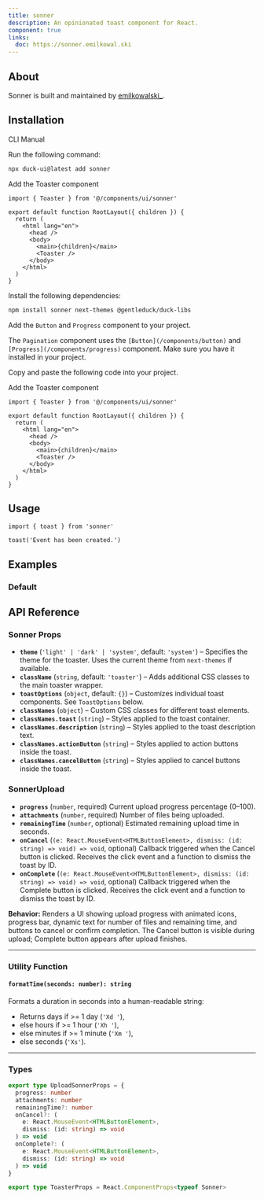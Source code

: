 ```yaml
---
title: sonner
description: An opinionated toast component for React.
component: true
links:
  doc: https://sonner.emilkowal.ski
---
```


<ComponentPreview name="sonner-1" />

## About

Sonner is built and maintained by [emilkowalski\_](https://twitter.com/emilkowalski_).

## Installation

<Tabs defaultValue="cli">

<TabsList>
  <TabsTrigger value="cli">CLI</TabsTrigger>
  <TabsTrigger value="manual">Manual</TabsTrigger>
</TabsList>
<TabsContent value="cli">

<Steps>

<Step>Run the following command:</Step>

```bash
npx duck-ui@latest add sonner
```

<Step>Add the Toaster component</Step>

```tsx title="app/layout.tsx" {1,9}
import { Toaster } from '@/components/ui/sonner'

export default function RootLayout({ children }) {
  return (
    <html lang="en">
      <head />
      <body>
        <main>{children}</main>
        <Toaster />
      </body>
    </html>
  )
}
```

</Steps>

</TabsContent>

<TabsContent value="manual">

<Steps>

<Step>Install the following dependencies:</Step>

```bash
npm install sonner next-themes @gentleduck/duck-libs
```

<Step>Add the `Button` and `Progress` component to your project.</Step>

The `Pagination` component uses the `[Button](/components/button)` and `[Progress](/components/progress)` component. Make sure you have it installed in your project.


<Step>Copy and paste the following code into your project.</Step>

<ComponentSource name="sonner" />

<Step>Add the Toaster component</Step>

```tsx title="app/layout.tsx" {1,9}
import { Toaster } from '@/components/ui/sonner'

export default function RootLayout({ children }) {
  return (
    <html lang="en">
      <head />
      <body>
        <main>{children}</main>
        <Toaster />
      </body>
    </html>
  )
}
```

</Steps>

</TabsContent>

</Tabs>

## Usage

```tsx
import { toast } from 'sonner'
```

```tsx
toast('Event has been created.')
```

## Examples

### Default

<ComponentPreview
  name="sonner-2"
  description="A toast component."
/>

<ComponentPreview
  name="sonner-3"
  description="A download toast component."
/>

## API Reference

### **Sonner Props**

- **`theme`** (`'light' | 'dark' | 'system'`, default: `'system'`) – Specifies the theme for the toaster. Uses the current theme from `next-themes` if available.
- **`className`** (`string`, default: `'toaster'`) – Adds additional CSS classes to the main toaster wrapper.
- **`toastOptions`** (`object`, default: `{}`) – Customizes individual toast components. See `ToastOptions` below.
- **`classNames`** (`object`) – Custom CSS classes for different toast elements.
- **`classNames.toast`** (`string`) – Styles applied to the toast container.
- **`classNames.description`** (`string`) – Styles applied to the toast description text.
- **`classNames.actionButton`** (`string`) – Styles applied to action buttons inside the toast.
- **`classNames.cancelButton`** (`string`) – Styles applied to cancel buttons inside the toast.


### **SonnerUpload**

* **`progress`** (`number`, required)
  Current upload progress percentage (0–100).
* **`attachments`** (`number`, required)
  Number of files being uploaded.
* **`remainingTime`** (`number`, optional)
  Estimated remaining upload time in seconds.
* **`onCancel`** (`(e: React.MouseEvent<HTMLButtonElement>, dismiss: (id: string) => void) => void`, optional)
  Callback triggered when the Cancel button is clicked. Receives the click event and a function to dismiss the toast by ID.
* **`onComplete`** (`(e: React.MouseEvent<HTMLButtonElement>, dismiss: (id: string) => void) => void`, optional)
  Callback triggered when the Complete button is clicked. Receives the click event and a function to dismiss the toast by ID.

**Behavior:**
Renders a UI showing upload progress with animated icons, progress bar, dynamic text for number of files and remaining time, and buttons to cancel or confirm completion. The Cancel button is visible during upload; Complete button appears after upload finishes.

---

### **Utility Function**

#### `formatTime(seconds: number): string`

Formats a duration in seconds into a human-readable string:

* Returns days if >= 1 day (`'Xd '`),
* else hours if >= 1 hour (`'Xh '`),
* else minutes if >= 1 minute (`'Xm '`),
* else seconds (`'Xs'`).

---

### **Types**

```ts
export type UploadSonnerProps = {
  progress: number
  attachments: number
  remainingTime?: number
  onCancel?: (
    e: React.MouseEvent<HTMLButtonElement>,
    dismiss: (id: string) => void
  ) => void
  onComplete?: (
    e: React.MouseEvent<HTMLButtonElement>,
    dismiss: (id: string) => void
  ) => void
}

export type ToasterProps = React.ComponentProps<typeof Sonner>
```
